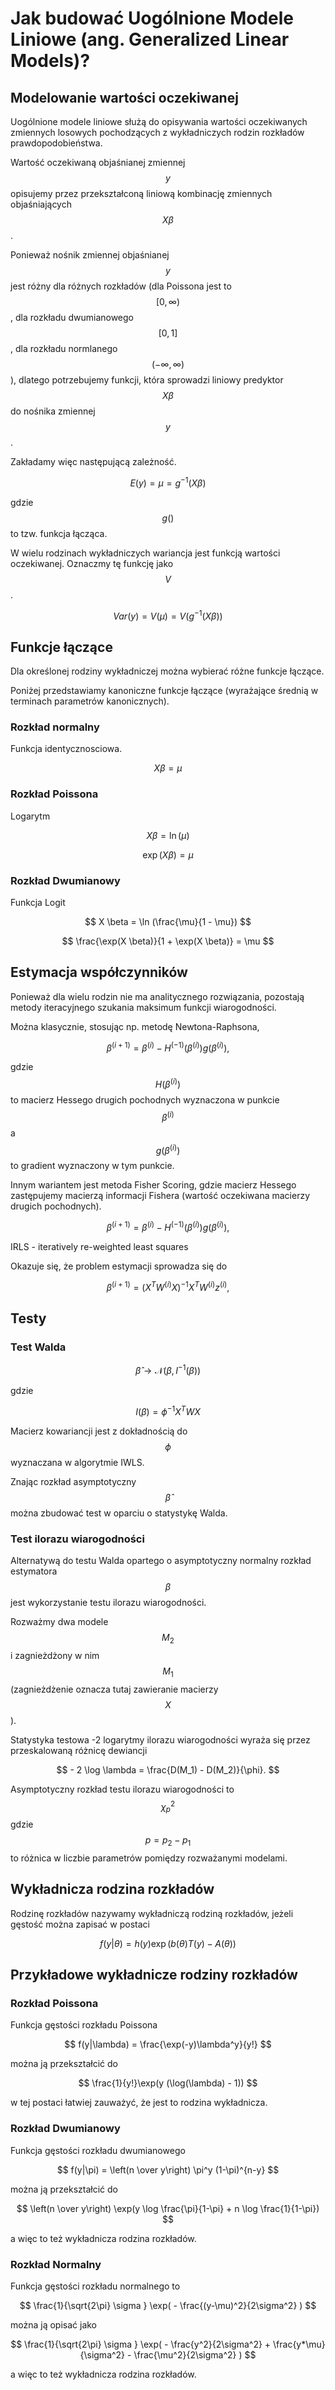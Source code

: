 # Jak budować Uogólnione Modele Liniowe (ang. Generalized Linear Models)?

## Modelowanie wartości oczekiwanej

Uogólnione modele liniowe służą do opisywania wartości oczekiwanych zmiennych losowych pochodzących z wykładniczych rodzin rozkładów prawdopodobieństwa.

Wartość oczekiwaną objaśnianej zmiennej $$y$$ opisujemy przez przekształconą liniową kombinację zmiennych objaśniających $$X \beta$$. 

Ponieważ nośnik zmiennej objaśnianej $$y$$ jest różny dla różnych rozkładów (dla Poissona jest to $$[0, \infty)$$, dla rozkładu dwumianowego $$[0,1]$$, dla rozkładu normlanego $$(-\infty, \infty)$$), dlatego potrzebujemy funkcji, która sprowadzi liniowy predyktor $$X \beta$$ do nośnika zmiennej $$y$$.

Zakładamy więc następującą zależność.

$$
E(y) = \mu = g^{-1}(X \beta)
$$

gdzie $$g()$$ to tzw. funkcja łącząca.

W wielu rodzinach wykładniczych wariancja jest funkcją wartości oczekiwanej. Oznaczmy tę funkcję jako $$V$$.

$$
Var (y) = V( \mu ) = V( g^{-1}(X \beta) )
$$



## Funkcje łączące

Dla określonej rodziny wykładniczej można wybierać różne funkcje łączące. 

Poniżej przedstawiamy kanoniczne funkcje łączące (wyrażające średnią w terminach parametrów kanonicznych).


### Rozkład normalny 

Funkcja identycznosciowa.

$$
X \beta = \mu
$$


### Rozkład Poissona 

Logarytm

$$
X \beta = \ln (\mu)
$$

$$
\exp( X \beta) = \mu
$$

### Rozkład Dwumianowy 

Funkcja Logit

$$
X \beta = \ln (\frac{\mu}{1 - \mu})
$$

$$
\frac{\exp(X \beta)}{1 + \exp(X \beta)} = \mu
$$







## Estymacja współczynników

Ponieważ dla wielu rodzin nie ma analitycznego rozwiązania, pozostają metody iteracyjnego szukania maksimum funkcji wiarogodności.

Można klasycznie, stosując np. metodę Newtona-Raphsona,

$$
\beta^{(i+1)} = \beta^{(i)} - H^{(-1)}(\beta^{(i)}) g(\beta^{(i)}),
$$

gdzie $$H(\beta^{(i)})$$ to macierz Hessego drugich pochodnych wyznaczona w punkcie $$\beta^{(i)}$$ a $$g(\beta^{(i)})$$ to gradient wyznaczony w tym punkcie.

Innym wariantem jest metoda Fisher Scoring, gdzie macierz Hessego zastępujemy macierzą informacji Fishera (wartość oczekiwana macierzy drugich pochodnych).

$$
\beta^{(i+1)} = \beta^{(i)} - H^{(-1)}(\beta^{(i)}) g(\beta^{(i)}),
$$


IRLS - iteratively re-weighted least squares

Okazuje się, że problem estymacji sprowadza się do

$$
\beta^{(i+1)} = (X^T W^{(i)} X)^{-1} X^T W^{(i)} z^{(i)},
$$




## Testy


### Test Walda

$$
\hat \beta \to \mathcal N(\beta, I^{-1}(\beta))
$$

gdzie

$$
I(\beta) = \phi^{-1} X^T W X
$$

Macierz kowariancji jest z dokładnością do $$\phi$$ wyznaczana w algorytmie IWLS.

Znając rozkład asymptotyczny $$\hat \beta$$ można zbudować test w oparciu o statystykę Walda.


### Test ilorazu wiarogodności

Alternatywą do testu Walda opartego o asymptotyczny normalny rozkład estymatora $$\beta$$ jest wykorzystanie testu ilorazu wiarogodności. 

Rozważmy dwa modele $$M_2$$ i zagnieżdżony w nim $$M_1$$ (zagnieżdżenie oznacza tutaj zawieranie macierzy $$X$$). 

Statystyka testowa -2 logarytmy ilorazu wiarogodności wyraża się przez przeskalowaną różnicę dewiancji

$$
- 2 \log \lambda = \frac{D(M_1) - D(M_2)}{\phi}.
$$

Asymptotyczny rozkład testu ilorazu wiarogodności to $$\chi^2_{p}$$ gdzie $$p = p_2 - p_1$$ to różnica w liczbie parametrów pomiędzy rozważanymi modelami.


## Wykładnicza rodzina rozkładów

Rodzinę rozkładów nazywamy wykładniczą rodziną rozkładów, jeżeli gęstość można zapisać w postaci

$$
f(y|\theta) = h(y) \exp(b(\theta) T (y) - A(\theta))
$$


## Przykładowe wykładnicze rodziny rozkładów

### Rozkład Poissona

Funkcja gęstości rozkładu Poissona

$$
f(y|\lambda) = \frac{\exp(-y)\lambda^y}{y!} 
$$

można ją przekształcić do

$$
\frac{1}{y!}\exp(y (\log(\lambda) - 1)) 
$$

w tej postaci łatwiej zauważyć, że jest to rodzina wykładnicza.


### Rozkład Dwumianowy

Funkcja gęstości rozkładu dwumianowego

$$
f(y|\pi) = \left(n \over y\right) \pi^y (1-\pi)^{n-y} 
$$

można ją przekształcić do

$$
\left(n \over y\right) \exp(y \log \frac{\pi}{1-\pi} + n \log \frac{1}{1-\pi})
$$

a więc to też wykładnicza rodzina rozkładów.

### Rozkład Normalny

Funkcja gęstości rozkładu normalnego to 

$$
\frac{1}{\sqrt{2\pi} \sigma } \exp( - \frac{(y-\mu)^2}{2\sigma^2} )
$$

można ją opisać jako 

$$
\frac{1}{\sqrt{2\pi} \sigma } \exp( - \frac{y^2}{2\sigma^2} + \frac{y*\mu}{\sigma^2} - \frac{\mu^2}{2\sigma^2} )
$$

a więc to też wykładnicza rodzina rozkładów.




